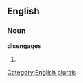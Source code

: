 ==English==

===Noun===
'''disengages'''

# {{plural of|[[disengage]]}}

[[Category:English plurals]]